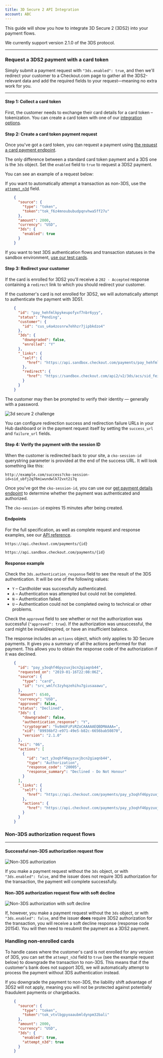 ```yaml
---
title: 3D Secure 2 API Integration
account: ABC
---
```


This guide will show you how to integrate 3D Secure 2 (3DS2) into your payment flows.

<TipBox variant="info">

We currently support version 2.1.0 of the 3DS protocol.

</TipBox>

---

### Request a 3DS2 payment with a card token

Simply submit a payment request with `"3ds.enabled": true`, and then we'll redirect your customer to a Checkout.com page to gather all the 3DS2-relevant data and add the required fields to your request—meaning no extra work for you.

---

#### Step 1: Collect a card token

First, the customer needs to exchange their card details for a card token – tokenization. You can create a card token with one of our [integration options](/integrate).

#### Step 2: Create a card token payment request

Once you've got a card token, you can request a payment using [the request a card payment endpoint](/payments/accept-payments/request-a-card-payment).

The only difference between a standard card token payment and a 3DS one is the `3ds` object. Set the `enabled` field to `true` to request a 3DS2 payment.

You can see an example of a request below:

<TipBox variant="info" title="Downgrade a 3DS transaction">

If you want to automatically attempt a transaction as non-3DS, use the [`attempt_n3d`](#id-3DSecure2APIintegration-downgrade) field.

</TipBox>

```json
    {
      "source": {
        "type": "token",
        "token":"tok_f6z4mnoububudpqnvhwa5ff27u"
      },
      "amount": 2000,
      "currency": "USD",
      "3ds": {
        "enabled": true
      }
    }
```

<TipBox variant="info" title="3DS test cards">

If you want to test 3DS authentication flows and transaction statuses in the sandbox environment, [use our test cards](/testing/3d-secure-testing).

</TipBox>

#### Step 3: Redirect your customer

If the card is enrolled for 3DS2 you'll receive a `202 - Accepted` response containing a `redirect` link to which you should redirect your customer.

<TipBox variant="info" title="3DS1 fallback">

If the customer's card is not enrolled for 3DS2, we will automatically attempt to authenticate the payment with 3DS1.

</TipBox>

```json
    {
      "id": "pay_hehfmlkpykeupofyxf7nbr6yyy",
      "status": "Pending",
      "customer": {
        "id": "cus_u4a4zosnrw7ehhzr7jipbkdzo4"
      },
      "3ds": {
        "downgraded": false,
        "enrolled": "Y"
      },
      "_links": {
        "self": {
          "href": "https://api.sandbox.checkout.com/payments/pay_hehfmlkpykeupofyxf7nbr6yyy"
        },
        "redirect": {
          "href": "https://sandbox.checkout.com/api2/v2/3ds/acs/sid_feixbit6us3utfedjulm6egnsu"
        }
      }
    }
```

The customer may then be prompted to verify their identity — generally with a password.

<img src="/docs/Risk Management/3ds2_challenge.png" alt="3d secure 2 challenge" maxWidth={453} withFullscreenPreview />

<TipBox variant="info" title="Redirection URLs">

You can configure redirection success and redirection failure URLs in your Hub dashboard or in the payment request itself by setting the `success_url` and `failure_url` fields.

</TipBox>

#### Step 4: Verify the payment with the session ID

When the customer is redirected back to your site, a `cko-session-id` querystring parameter is provided at the end of the success URL. It will look something like this:

`http://example.com/success?cko-session-id=sid_ubfj2q76miwundwlk72vxt2i7q`

Once you've got the `cko-session-id`, you can use our [get payment details endpoint](/payments/manage-payments/get-payment-details) to determine whether the payment was authenticated and authorized.

<TipBox variant="note">

The `cko-session-id` expires 15 minutes after being created.

</TipBox>

#### Endpoints

For the full specification, as well as complete request and response examples, see our [API reference](https://api-reference.checkout.com/).

<tabs>
<tab title="Live">
<LineCodeWrapper type="get">

`https://api.checkout.com/payments/{id}`

</LineCodeWrapper>
</tab>
<tab title="Sandbox">
<LineCodeWrapper type="get">

`https://api.sandbox.checkout.com/payments/{id}`

</LineCodeWrapper>
</tab>
</tabs>

#### Response example

Check the `3ds.authentication_response` field to see the result of the 3DS authentication. It will be one of the following values:

*   `Y` – Cardholder was successfully authenticated.
*   `A` – Authentication was attempted but could not be completed.
*   `N` – Authentication failed.
*   `U` – Authentication could not be completed owing to technical or other problems.

Check the `approved` field to see whether or not the authorization was successful (`"approved": true`). If the authorization was unsuccessful, the card might be invalid/expired, or have an insufficient balance.

<TipBox variant="info">

The response includes an `actions` object, which only applies to 3D Secure payments. It gives you a summary of all the actions performed for that payment. This allows you to obtain the response code of the authorization if it was declined.

</TipBox>

```json
    {
      "id": "pay_y3oqhf46pyzuxjbcn2giaqnb44",
      "requested_on": "2019-01-16T22:08:06Z",
      "source": {
        "type": "card",
        "id": "src_wmlfc3zyhqzehihu7giusaaawu",
      },
      "amount": 6540,
      "currency": "USD",
      "approved": false,
      "status": "Declined",
      "3ds": {
        "downgraded": false,
        "authentication_response": "Y",
        "cryptogram": "hv8mUFzPzRZoCAAAAAEQBDMAAAA=",
        "xid": "89936bf2-e971-49e5-b82c-6656bab50870",
        "version": "2.1.0"
      },
      "eci": "06",
      "actions": [
        {
          "id": "act_y3oqhf46pyzuxjbcn2giaqnb44",
          "type": "Authorization",
          "response_code": "20005",
          "response_summary": "Declined - Do Not Honour"
        }
      ],
      "_links": {
        "self": {
          "href": "https://api.checkout.com/payments/pay_y3oqhf46pyzuxjbcn2giaqnb44"
        },
        "actions": {
          "href": "https://api.checkout.com/payments/pay_y3oqhf46pyzuxjbcn2giaqnb44/actions"
        }
      }
    }
```

### Non-3DS authorization request flows

---

#### Successful non-3DS authorization request flow

<img src="/docs/Risk Management/Non-3DS-authorization.png" alt="Non-3DS authorization" withFullscreenPreview />

If you make a payment request without the `3ds` object, or with `"3ds.enabled": false`, and the issuer does not require 3DS authorization for the transaction, the payment will complete successfully.

#### Non-3DS authorization request flow with soft decline

<img src="/docs/Risk Management/Non-3DS-authorization-with-soft-decline.png" alt="Non-3DS authorization with soft decline" withFullscreenPreview />

If, however, you make a payment request without the `3ds` object, or with `"3ds.enabled": false`, and the issuer **does** require 3DS2 authorization for the transaction, you will receive a soft decline response (response code 20154). You will then need to resubmit the payment as a 3DS2 payment.

### Handling non-enrolled cards

To handle cases where the customer's card is not enrolled for any version of 3DS, you can set the `attempt_n3d` field to `true` (see the example request below) to downgrade the transaction to non-3DS. This means that if the customer's bank does not support 3DS, we will automatically attempt to process the payment without 3DS authentication instead.

<TipBox variant="note">

If you downgrade the payment to non-3DS, the liability shift advantage of 3DS2 will not apply, meaning you will not be protected against potentially fraudulent payments or chargebacks.

</TipBox>

```json
    {
      "source": {
        "type": "token",
        "token":"tok_vtvlbgpyoaaubmldynpm32bali"
      },
      "amount": 2000,
      "currency": "USD",
      "3ds": {
        "enabled": true,
        "attempt_n3d": true
      }
    }
```
